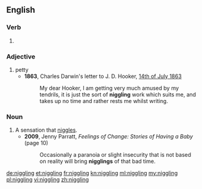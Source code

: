 ==English==

===Verb===
{{head|en|present participle}}

# {{present participle of|niggle|lang=en}}

===Adjective===
{{head|en|adjective}}

# petty
#* '''1863''', Charles Darwin's letter to J. D. Hooker, [http://www.darwinproject.ac.uk/entry-4241 14th of July 1863]
#*: My dear Hooker, I am getting very much amused by my tendrils, it is just the sort of '''niggling''' work which suits me, and takes up no time and rather rests me whilst writing. 

===Noun===
{{en-noun}}

# A sensation that [[niggle]]s.
#* '''2009''', Jenny Parratt, ''Feelings of Change: Stories of Having a Baby'' (page 10)
#*: Occasionally a paranoia or slight insecurity that is not based on reality will bring '''nigglings''' of that bad time.

[[de:niggling]]
[[et:niggling]]
[[fr:niggling]]
[[kn:niggling]]
[[ml:niggling]]
[[my:niggling]]
[[pl:niggling]]
[[vi:niggling]]
[[zh:niggling]]